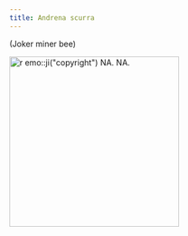```yaml
---
title: Andrena scurra
---
```

(Joker miner bee)

[![`r emo::ji("copyright")` NA. NA.](NA){height=300}](NA)
